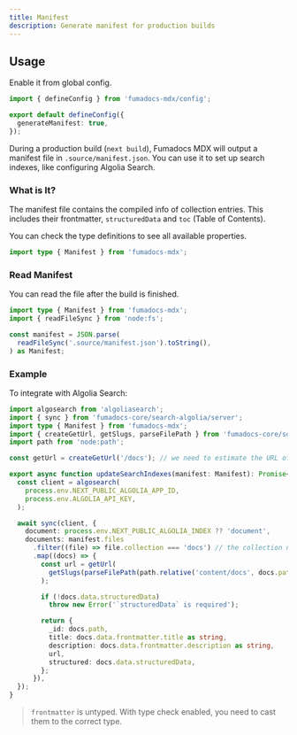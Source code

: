 ```yaml
---
title: Manifest
description: Generate manifest for production builds
---
```


## Usage

Enable it from global config.

```ts
import { defineConfig } from 'fumadocs-mdx/config';

export default defineConfig({
  generateManifest: true,
});
```

During a production build (`next build`), Fumadocs MDX will output a manifest file in `.source/manifest.json`.
You can use it to set up search indexes, like configuring Algolia Search.

### What is It?

The manifest file contains the compiled info of collection entries.
This includes their frontmatter, `structuredData` and `toc` (Table of Contents).

You can check the type definitions to see all available properties.

```ts
import type { Manifest } from 'fumadocs-mdx';
```

### Read Manifest

You can read the file after the build is finished.

```ts
import type { Manifest } from 'fumadocs-mdx';
import { readFileSync } from 'node:fs';

const manifest = JSON.parse(
  readFileSync('.source/manifest.json').toString(),
) as Manifest;
```

### Example

To integrate with Algolia Search:

```ts title="update-indexes.ts"
import algosearch from 'algoliasearch';
import { sync } from 'fumadocs-core/search-algolia/server';
import type { Manifest } from 'fumadocs-mdx';
import { createGetUrl, getSlugs, parseFilePath } from 'fumadocs-core/source';
import path from 'node:path';

const getUrl = createGetUrl('/docs'); // we need to estimate the URL of pages

export async function updateSearchIndexes(manifest: Manifest): Promise<void> {
  const client = algosearch(
    process.env.NEXT_PUBLIC_ALGOLIA_APP_ID,
    process.env.ALGOLIA_API_KEY,
  );

  await sync(client, {
    document: process.env.NEXT_PUBLIC_ALGOLIA_INDEX ?? 'document',
    documents: manifest.files
      .filter((file) => file.collection === 'docs') // the collection name
      .map((docs) => {
        const url = getUrl(
          getSlugs(parseFilePath(path.relative('content/docs', docs.path))),
        );

        if (!docs.data.structuredData)
          throw new Error('`structuredData` is required');

        return {
          _id: docs.path,
          title: docs.data.frontmatter.title as string,
          description: docs.data.frontmatter.description as string,
          url,
          structured: docs.data.structuredData,
        };
      }),
  });
}
```

> `frontmatter` is untyped. With type check enabled, you need to cast them to the correct type.

